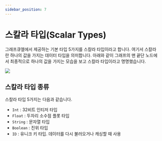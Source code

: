 ```yaml
---
sidebar_position: 7
---
```


# 스칼라 타입(Scalar Types)

그래프큐엘에서 제공하는 기본 타입 5가지를 스칼라 타입이라고 합니다. 여기서 스칼라란 하나의 값을 가지는 데이터 타입을 의미합니다.
아래와 같이 그래프의 맨 끝단 노드에서 최종적으로 하나의 값을 가지는 모습을 보고 스칼라 타입이라고 명명했습니다.

![](https://codimd.s3.shivering-isles.com/demo/uploads/upload_b7699e426ff12abe5ddfd00ed033f938.png)

## 스칼라 타입 종류

스칼라 타입 5가지는 다음과 같습니다.

- `Int` : 32비트 인티저 타입
- `Float` : 두자리 소수점 플롯 타입
- `String` : 문자열 타입
- `Boolean` : 진위 타입
- `ID` : 유니크 키 타입. 데이터를 다시 불러오거나 캐싱할 때 사용



